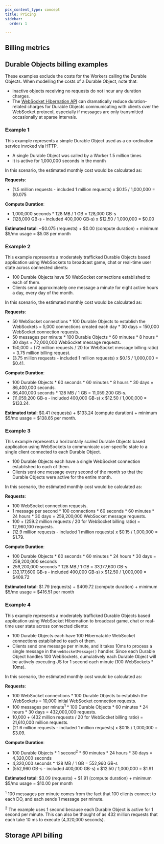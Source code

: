```yaml
---
pcx_content_type: concept
title: Pricing
sidebar:
  order: 1

---
```



## Billing metrics

<Render file="durable_objects_pricing" product="workers" />

## Durable Objects billing examples

These examples exclude the costs for the Workers calling the Durable Objects. When modelling the costs of a Durable Object, note that:

* Inactive objects receiving no requests do not incur any duration charges.
* The [WebSocket Hibernation API](/durable-objects/reference/websockets/#websocket-hibernation) can dramatically reduce duration-related charges for Durable Objects communicating with clients over the WebSocket protocol, especially if messages are only transmitted occasionally at sparse intervals.

### Example 1

This example represents a simple Durable Object used as a co-ordination service invoked via HTTP.

* A single Durable Object was called by a Worker 1.5 million times
* It is active for 1,000,000 seconds in the month

In this scenario, the estimated monthly cost would be calculated as:

**Requests**:

* (1.5 million requests - included 1 million requests) x $0.15 / 1,000,000 = $0.075

**Compute Duration**:

* 1,000,000 seconds \* 128 MB / 1 GB = 128,000 GB-s
* (128,000 GB-s - included 400,000 GB-s) x $12.50 / 1,000,000 = $0.00

**Estimated total**: \~$0.075 (requests) + $0.00 (compute duration) + minimum $5/mo usage = $5.08 per month

### Example 2

This example represents a moderately trafficked Durable Objects based application using WebSockets to broadcast game, chat or real-time user state across connected clients:

* 100 Durable Objects have 50 WebSocket connections established to each of them.
* Clients send approximately one message a minute for eight active hours a day, every day of the month.

In this scenario, the estimated monthly cost would be calculated as:

**Requests**:

* 50 WebSocket connections \* 100 Durable Objects to establish the WebSockets = 5,000 connections created each day \* 30 days = 150,000 WebSocket connection requests.
* 50 messages per minute \* 100 Durable Objects \* 60 minutes \* 8 hours \* 30 days = 72,000,000 WebSocket message requests.
* 150,000 + (72 million requests / 20 for WebSocket message billing ratio) = 3.75 million billing request.
* (3.75 million requests - included 1 million requests) x $0.15 / 1,000,000 = $0.41.

**Compute Duration**:

* 100 Durable Objects \* 60 seconds \* 60 minutes \* 8 hours \* 30 days = 86,400,000 seconds.
* 86,400,000 seconds \* 128 MB / 1 GB = 11,059,200 GB-s.
* (11,059,200 GB-s - included 400,000 GB-s) x $12.50 / 1,000,000 = $133.24.

**Estimated total**: $0.41 (requests) + $133.24 (compute duration) + minimum $5/mo usage = $138.65 per month.

### Example 3

This example represents a horizontally scaled Durable Objects based application using WebSockets to communicate user-specific state to a single client connected to each Durable Object.

* 100 Durable Objects each have a single WebSocket connection established to each of them.
* Clients sent one message every second of the month so that the Durable Objects were active for the entire month.

In this scenario, the estimated monthly cost would be calculated as:

**Requests**:

* 100 WebSocket connection requests.
* 1 message per second \* 100 connections \* 60 seconds \* 60 minutes \* 24 hours \* 30 days = 259,200,000 WebSocket message requests.
* 100 + (259.2 million requests / 20 for WebSocket billing ratio) = 12,960,100 requests.
* (12.9 million requests - included 1 million requests) x $0.15 / 1,000,000 = $1.79.

**Compute Duration**:

* 100 Durable Objects \* 60 seconds \* 60 minutes \* 24 hours \* 30 days = 259,200,000 seconds
* 259,200,000 seconds \* 128 MB / 1 GB = 33,177,600 GB-s
* (33,177,600 GB-s - included 400,000 GB-s) x $12.50 / 1,000,000 = $409.72

**Estimated total**: $1.79 (requests) + $409.72 (compute duration) + minimum $5/mo usage = $416.51 per month

### Example 4

This example represents a moderately trafficked Durable Objects based application using WebSocket Hibernation to broadcast game, chat or real-time user state across connected clients:

* 100 Durable Objects each have 100 Hibernatable WebSocket connections established to each of them.
* Clients send one message per minute, and it takes 10ms to process a single message in the `webSocketMessage()` handler. Since each Durable Object handles 100 WebSockets, cumulatively each Durable Object will be actively executing JS for 1 second each minute (100 WebSockets \* 10ms).

In this scenario, the estimated monthly cost would be calculated as:

**Requests**:

* 100 WebSocket connections \* 100 Durable Objects to establish the WebSockets = 10,000 initial WebSocket connection requests.
* 100 messages per minute<sup>1</sup> \* 100 Durable Objects \* 60 minutes \* 24 hours \* 30 days = 432,000,000 requests.
* 10,000 + (432 million requests / 20 for WebSocket billing ratio) = 21,610,000 million requests.
* (21.6 million requests - included 1 million requests) x $0.15 / 1,000,000 = $3.09.

**Compute Duration**:

* 100 Durable Objects \* 1 second<sup>2</sup> \* 60 minutes \* 24 hours \* 30 days = 4,320,000 seconds
* 4,320,000 seconds \* 128 MB / 1 GB = 552,960 GB-s
* (552,960 GB-s - included 400,000 GB-s) x $12.50 / 1,000,000 = $1.91

**Estimated total**: $3.09 (requests) + $1.91 (compute duration) + minimum $5/mo usage = $10.00 per month

<sup>1</sup> 100 messages per minute comes from the fact that 100 clients connect to each DO, and each sends 1 message per minute.

<sup>2</sup> The example uses 1 second because each Durable Object is active for 1 second per minute. This can also be thought of as 432 million requests that each take 10 ms to execute (4,320,000 seconds).

## Storage API billing

<Render file="storage_api_pricing" product="workers" />
